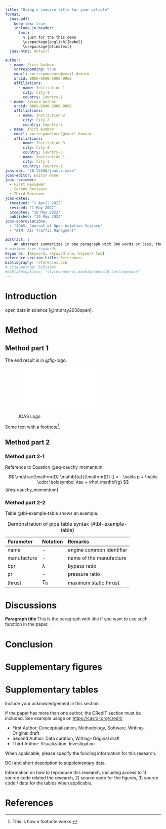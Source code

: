 ```yaml
---
title: "Using a concise title for your article"
format:
  joas-pdf:
    keep-tex: true
    include-in-header: 
      text: |
        % just for the this demo
        \usepackage[english]{babel}
        \usepackage{blindtext} 
  joas-html: default

author:
  - name: First Author
    corresponding: true
    email: correspondence@email.domain
    orcid: 0000-0000-0000-0000
    affiliations:
      - name: Institution-1
        city: City-1
        country: Country-1
  - name: Second Author
    orcid: 0000-0000-0000-0000
    affiliations:
      - name: Institution-2
        city: City-2
        country: Country-2
  - name: Third Author
    email: correspondence2@email.domain
    affiliations:
      - name: Institution-3
        city: City-3
        country: Country-3
      - name: Institution-1
        city: City-1
        country: Country-1
joas-doi: "10.74800/joas.x.xxxx"
joas-editor: Editor Name
joas-reviewer:
  - First Reviewer
  - Second Reviewer
  - Third Reviewer
joas-dates:
  received: "1 April 2022"
  revised: "1 May 2022"
  accepted: "10 May 2022"
  published: "20 May 2022"
joas-abbreviations:
  - "JOAS: Journal of Open Aviation Science"
  - "ATM: Air Traffic Managment"

abstract: |
    An abstract summarizes in one paragraph with 300 words or less, the major aspects of the entire paper. They often include: 1) the overall purpose of the study and the research problem you investigated; 2) the basic design of you research approach; 3) major findings as a result of your analysis; and, 4) a brief summary of your interpretations and conclusions. 
# maximum five keywords
keywords: [keyword, keyword one, keywork two]
reference-section-title: References
bibliography: references.bib  
# cite-method: biblatex
#biblatexoptions: "style=numeric,maxbibnames=10,sorting=none"
---
```


# Introduction {#sec-intro}

\blindtext
open data in science [@murray2008open].


\blindtext [2]


# Method

## Method part 1

\blindtext The end result is in @fig-logo.

![JOAS Logo](extra/joas-logo.pdf){#fig-logo width=60% fig-align="center"}

\blindtext

Some text with a footnote[^1].

[^1]: This is how a footnote works.



## Method part 2

### Method part 2-1

\blindtext Reference to Equation @eq-cauchy_momentum.

$$
\rho\frac{\mathrm{D} \mathbf{u}}{\mathrm{D} t} = - \nabla p + \nabla \cdot \boldsymbol \tau + \rho\,\mathbf{g}
$$ {#eq-cauchy_momentum}




### Method part 2-2

\blindtext Table @tbl-example-table shows an example.

| Parameter   | Notation  | Remarks                  |
|:------------|:----------|:-------------------------|
| name        | -         | engine common identifier |
| manufacture | -         | name of the manufacture  |
| bpr         | $\lambda$ | bypass ratio             |
| pr          | -         | pressure ratio           |
| thrust      | $T_0$     | maximum static thrust.   |

: Demonstration of pipe table syntax {#tbl-example-table}


\blindtext

# Discussions

**Paragraph title** This is the paragraph with title if you want to use such function in the paper. \blindtext


# Conclusion

\blindtext


\appendix

# Supplementary figures {.appendix}

\blindtext

# Supplementary tables {.appendix}

\blindtext



::: {.acknowledgement}
Include your acknowledgement in this section.
:::

::: {.credit}
If the paper has more than one author, the CRediT section must be included.
See example usage on <https://casrai.org/credit/>

* First Author: Conceptualization, Methodology, Software, Writing- Original draft
* Second Author: Data curation, Writing- Original draft
* Third Author: Visualization, Investigation
:::


<!-- Author contributions (CRediT) are mandatory for all papers with more than one author -->
::: {.funding}
When applicable, please specify the funding information for this research.
:::

<!-- Data statement is mandatory for all papers -->
::: {.opendata}
DOI and short description to supplementary data.
:::

<!-- reproducibility statement is mandatory for all papers -->
::: {.reproduce}
Information on how to reproduce this research, including access to 1) source code related the research, 2) source code for the figures, 3) source code / data for the tables when applicable.
:::





# References {.unnumbered}

::: {#refs}
:::
